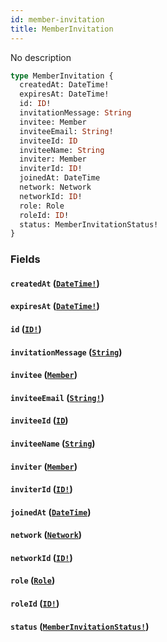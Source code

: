 ```yaml
---
id: member-invitation
title: MemberInvitation
---
```


No description

```graphql
type MemberInvitation {
  createdAt: DateTime!
  expiresAt: DateTime!
  id: ID!
  invitationMessage: String
  invitee: Member
  inviteeEmail: String!
  inviteeId: ID
  inviteeName: String
  inviter: Member
  inviterId: ID!
  joinedAt: DateTime
  network: Network
  networkId: ID!
  role: Role
  roleId: ID!
  status: MemberInvitationStatus!
}
```

### Fields

#### `createdAt` ([`DateTime!`](/docs/graphql/scalars/date-time))

#### `expiresAt` ([`DateTime!`](/docs/graphql/scalars/date-time))

#### `id` ([`ID!`](/docs/graphql/scalars/id))

#### `invitationMessage` ([`String`](/docs/graphql/scalars/string))

#### `invitee` ([`Member`](/docs/graphql/objects/member))

#### `inviteeEmail` ([`String!`](/docs/graphql/scalars/string))

#### `inviteeId` ([`ID`](/docs/graphql/scalars/id))

#### `inviteeName` ([`String`](/docs/graphql/scalars/string))

#### `inviter` ([`Member`](/docs/graphql/objects/member))

#### `inviterId` ([`ID!`](/docs/graphql/scalars/id))

#### `joinedAt` ([`DateTime`](/docs/graphql/scalars/date-time))

#### `network` ([`Network`](/docs/graphql/objects/network))

#### `networkId` ([`ID!`](/docs/graphql/scalars/id))

#### `role` ([`Role`](/docs/graphql/objects/role))

#### `roleId` ([`ID!`](/docs/graphql/scalars/id))

#### `status` ([`MemberInvitationStatus!`](/docs/graphql/enums/member-invitation-status))
